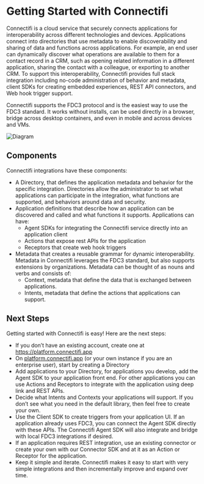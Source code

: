 # Getting Started with Connectifi

Connectifi is a cloud service that securely connects applications for interoperability across different technologies and devices. Applications connect into directories that use metadata to enable discoverability and sharing of data and functions across applications.  For example, an end user can dynamically discover what operations are available to them for a contact record in a CRM, such as opening related information in a different application, sharing the contact with a colleague, or exporting to another CRM.  To support this interoperability, Connectifi provides full stack integration including no-code administration of behavior and metadata, client SDKs for creating embedded experiences, REST API connectors, and Web hook trigger support.

Connectifi supports the FDC3 protocol and is the easiest way to use the FDC3 standard.   It works without installs, can be used directly in a browser, bridge across desktop containers, and even in mobile and across devices and VMs.

![Diagram](../public/diagram.png)

## Components
Connectifi integrations have these components:
* A Directory, that defines the application metadata and behavior for the specific integration.  Directories allow the administrator to set what applications can participate in the integration, what functions are supported, and behaviors around data and security.
* Application definitions that describe how an application can be discovered and called and what functions it supports.  Applications can have:
    * Agent SDKs for integrating the Connectifi service directly into an application client
    * Actions that expose rest APIs for the application
    * Receptors that create web hook triggers
* Metadata that creates a reusable grammar for dynamic interoperability.  Metadata in Connectifi leverages the FDC3 standard, but also supports extensions by organizations.  Metadata can be thought of as nouns and verbs and consists of:
    * Context, metadata that define the data that is exchanged between applications.
    * Intents, metadata that define the actions that applications can support.

## Next Steps

Getting started with Connectifi is easy!  Here are the next steps:

* If you don’t have an existing account, create one at https://platform.connectifi.app
* On [platform.connectifi.app](http://platform.connectifi.app) (or your own instance if you are an enterprise user), start by creating a Directory
* Add applications to your Directory, for applications you develop, add the Agent SDK to your application front end.  For other applications you can use Actions and Receptors to integrate with the application using deep link and REST APIs.
* Decide what Intents and Contexts your applications will support.  If you don’t see what you need in the default library, then feel free to create your own.
* Use the Client SDK to create triggers from your application UI.  If an application already uses FDC3, you can connect the Agent SDK directly with these APIs.  The Connectifi Agent SDK will also integrate and bridge with local FDC3 integrations if desired.
* If an application requires REST integration, use an existing connector or create your own with our Connector SDK and at it as an Action or Receptor for the application.
* Keep it simple and iterate.  Connectifi makes it easy to start with very simple integrations and then incrementally improve and expand over time.



